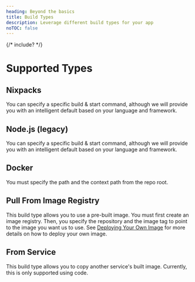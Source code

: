 ```yaml
---
heading: Beyond the basics
title: Build Types
description: Leverage different build types for your app
noTOC: false
---
```



{/* include? */}
# Supported Types

## Nixpacks
You can specify a specific build & start command, although we will provide you with an intelligent default based on your language and framework.

## Node.js (legacy)
You can specify a specific build & start command, although we will provide you with an intelligent default based on your language and framework.

## Docker
You must specify the path and the context path from the repo root.

## Pull From Image Registry
This build type allows you to use a pre-built image. You must first create an image registry. Then, you specify the repository and the image tag to point to the image you want us to use. See [Deploying Your Own Image](./deploying-own-image) for more details on how to deploy your own image.

## From Service
This build type allows you to copy another service's built image. Currently, this is only supported using code.
